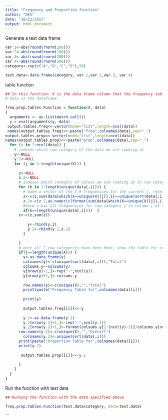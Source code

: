 ```yaml
---
title: "Frequency and Proportion function"
author: "DKS"
date: "10/22/2017"
output: html_document
---
```


Generate a test data frame
```r


var.1<-abs(round(rnorm(200)))
var.2<-abs(round(rnorm(200)))
var.3<-abs(round(rnorm(200)))
var.4<-abs(round(rnorm(200)))
category<-rep(c("A","B","C","D"),50)

test.data<-data.frame(category, var.1,var.2,var.3, var.4)

```


table function
```r





## In this function: X is the data frame column that the frequency table will be broken down by
# data is the dataframe

freq.prop.tables.Function = function(X, data)
{
  arguments <- as.list(match.call())
  y = eval(arguments$y, data)
 output.tables.freq<<-vector(mode="list",length=ncol(data))
 names(output.tables.freq)<<-paste("freq",colnames(data),sep="_")
output.tables.prop<<-vector(mode="list",length=ncol(data))
names(output.tables.prop)<<-paste("prop",colnames(data),sep="_")
  for (i in 2:ncol(data)) {
    # indexes which row category of the data we are looking at 
    y<-NULL
    y.2<-NULL
    for (j in 1:length(unique(X))) {
      
      z<-NULL
      z.2<-NULL
      # indexes which category of values we are looking at in row category j in column i of the data -- ex.Want the number of times var.1=0,1,2, or 3 when category= A, etc.
      for (k in 1:length(unique(data[,i]))) {
        # make a vector of the 5 # frequencies for the current j, resetting with each new j
        z<-c(z,sum(data[which(X==unique(X)[j]),i]==unique(sort(data[,i]))[k],na.rm=T))
        z.2<-c(z.2,as.numeric(format(sum(data[which(X==unique(X)[j]),i]==unique(sort(data[,i]))[k],na.rm=T)/sum(X==unique(X)[j],na.rm=T),digits=2)))
        #once z has all frequencies for row category j in column i of the data, rbind the frequencies for the current j with those from the previous j
        if(k==length(unique(data[,i])))  {
      z<-c(z,sum(z))
      
          y<-rbind(y,z)
          y.2<-rbind(y.2,z.2)
        }
        
      }
      # once all 7 row categories have been done, show the table for column i
      if(j==length(unique(X))) {
        y<-as.data.frame(y)
        colnames(y)<-c(unique(sort(data[,i])),"Total")
        colsums.y<-colSums(y)
        y[nrow(y)+1,]<-rep("-",ncol(y))
        y[nrow(y)+1,]<-colsums.y      
        
        row.names(y)<-c(unique(X),"","Total")
        print(paste("Frequency Table for",colnames(data)[i]))
        
        print(y)
        
        output.tables.freq[[i]]<<-y
      
        y.2<-as.data.frame(y.2)
        y.2[nrow(y.2)+1,]<-rep("-",ncol(y.2))
        y.2[nrow(y.2)+1,]<-format(colsums.y[1:(ncol(y)-1)]/colsums.y[ncol(y)],digits=2)
      row.names(y.2)<-c(unique(X),"","Overall")
        colnames(y.2)<-unique(sort(data[,i]))  
      print(paste("Proportion Table for",colnames(data)[i]))
      print(y.2)
      
       output.tables.prop[[i]]<<-y.2  
      
      }
    }
  }
}

```

Run the function with test data
```r

## Running the function with the data specified above

freq.prop.tables.Function(test.data$category, data=test.data)


```

```

